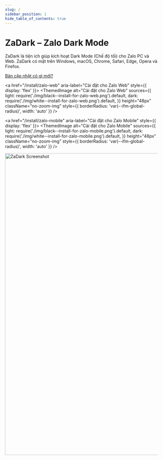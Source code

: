 ```yaml
---
slug: /
sidebar_position: 1
hide_table_of_contents: true
---
```


# ZaDark – Zalo Dark Mode

<p style={{ fontSize: '1.5rem', marginBottom: '1.5rem' }}>ZaDark là tiện ích giúp kích hoạt Dark Mode (Chế độ tối) cho Zalo PC và Web. ZaDark có mặt trên Windows, macOS, Chrome, Safari, Edge, Opera và Firefox.</p>

<div style={{ textAlign: 'center' }}>
  <a href="/blog/changelog" className='whats-new'>Bản cập nhật có gì mới?</a>
</div>

<div style={{ display: 'flex', gap: '1rem', justifyContent: 'center', flexWrap: 'wrap', marginBottom: '2rem' }}>
  <a href="/install/zalo-pc" aria-label="Cài đặt cho Zalo PC" style={{ display: 'flex' }}>
    <ThemedImage
      alt="Cài đặt cho Zalo PC"
      sources={{
        light: require('./img/black--install-for-zalo-pc.png').default,
        dark: require('./img/white--install-for-zalo-pc.png').default,
      }}
      height="48px"
      className="no-zoom-img"
      style={{ borderRadius: 'var(--ifm-global-radius)', width: 'auto' }}
    />
  </a>

  <a href="/install/zalo-web" aria-label="Cài đặt cho Zalo Web" style={{ display: 'flex' }}>
    <ThemedImage
      alt="Cài đặt cho Zalo Web"
      sources={{
        light: require('./img/black--install-for-zalo-web.png').default,
        dark: require('./img/white--install-for-zalo-web.png').default,
      }}
      height="48px"
      className="no-zoom-img"
      style={{ borderRadius: 'var(--ifm-global-radius)', width: 'auto' }}
    />
  </a>

  <a href="/install/zalo-mobile" aria-label="Cài đặt cho Zalo Mobile" style={{ display: 'flex' }}>
    <ThemedImage
      alt="Cài đặt cho Zalo Mobile"
      sources={{
        light: require('./img/black--install-for-zalo-mobile.png').default,
        dark: require('./img/white--install-for-zalo-mobile.png').default,
      }}
      height="48px"
      className="no-zoom-img"
      style={{ borderRadius: 'var(--ifm-global-radius)', width: 'auto' }}
    />
  </a>
</div>

<div className='margin-bottom--md'>
  <img src={require('./img/mockup-23.8.4-badge.png').default} alt="ZaDark Screenshot" width="992px" style={{ display: 'block', margin: '0 auto' }} />
</div>

<div style={{ textAlign: 'center' }}>
  <a href="https://quaric.com"><ZaDarkByQuaric /></a>
</div>

